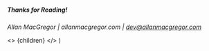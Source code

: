 ##### Thanks for Reading!

*Allan MacGregor | allanmacgregor.com | dev@allanmacgregor.com*

  <>
    {children}
  </>
)